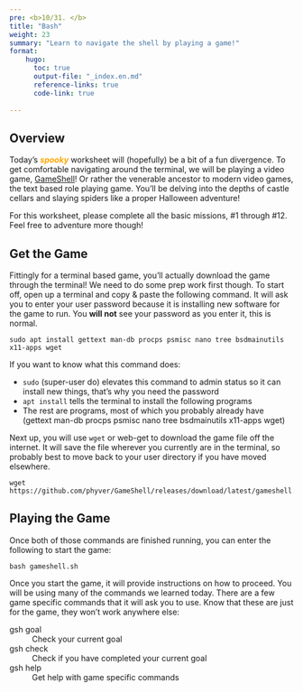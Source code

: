 ```yaml
---
pre: <b>10/31. </b>
title: "Bash"
weight: 23
summary: "Learn to navigate the shell by playing a game!"
format:
    hugo:
      toc: true
      output-file: "_index.en.md"
      reference-links: true
      code-link: true
      
---
```


## Overview

Today's <span style="color: orange;">***spooky***</span> worksheet will (hopefully) be a bit of a fun divergence. To get comfortable navigating around the terminal, we will be playing a video game, [GameShell](https://github.com/phyver/GameShell)! Or rather the venerable ancestor to modern video games, the text based role playing game. You'll be delving into the depths of castle cellars and slaying spiders like a proper Halloween adventure!

For this worksheet, please complete all the basic missions, #1 through #12. Feel free to adventure more though!

## Get the Game

Fittingly for a terminal based game, you'll actually download the game through the terminal! We need to do some prep work first though. To start off, open up a terminal and copy & paste the following command. It will ask you to enter your user password because it is installing new software for the game to run. You **will not** see your password as you enter it, this is normal.

```
sudo apt install gettext man-db procps psmisc nano tree bsdmainutils x11-apps wget
```

If you want to know what this command does:

* `sudo` (super-user do) elevates this command to admin status so it can install new things, that's why you need the password
* `apt install` tells the terminal to install the following programs
* The rest are programs, most of which you probably already have (gettext man-db procps psmisc nano tree bsdmainutils x11-apps wget)

Next up, you will use `wget` or web-get to download the game file off the internet. It will save the file wherever you currently are in the terminal, so probably best to move back to your user directory if you have moved elsewhere.

```
wget https://github.com/phyver/GameShell/releases/download/latest/gameshell.sh
```

## Playing the Game

Once both of those commands are finished running, you can enter the following to start the game:

```
bash gameshell.sh
```

Once you start the game, it will provide instructions on how to proceed. You will be using many of the commands we learned today. There are a few game specific commands that it will ask you to use. Know that these are just for the game, they won't work anywhere else:

gsh goal
:   Check your current goal

gsh check
:   Check if you have completed your current goal

gsh help
:   Get help with game specific commands








